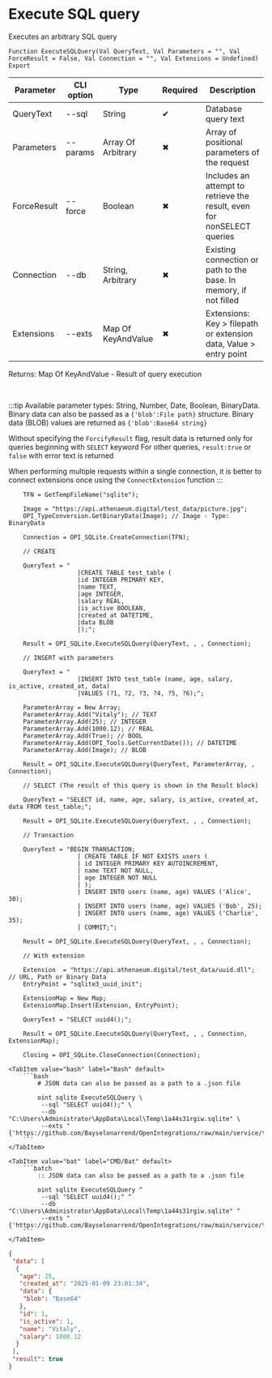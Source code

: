 ﻿---
sidebar_position: 4
---


# Execute SQL query
 Executes an arbitrary SQL query



`Function ExecuteSQLQuery(Val QueryText, Val Parameters = "", Val ForceResult = False, Val Connection = "", Val Extensions = Undefined) Export`

  | Parameter | CLI option | Type | Required | Description |
  |-|-|-|-|-|
  | QueryText | --sql | String | &#x2714; | Database query text |
  | Parameters | --params | Array Of Arbitrary | &#x2716; | Array of positional parameters of the request |
  | ForceResult | --force | Boolean | &#x2716; | Includes an attempt to retrieve the result, even for nonSELECT queries |
  | Connection | --db | String, Arbitrary | &#x2716; | Existing connection or path to the base. In memory, if not filled |
  | Extensions | --exts | Map Of KeyAndValue | &#x2716; | Extensions: Key > filepath or extension data, Value > entry point |

  
  Returns:  Map Of KeyAndValue - Result of query execution

<br/>

:::tip
Available parameter types: String, Number, Date, Boolean, BinaryData. Binary data can also be passed as a `{'blob':File path}` structure. Binary data (BLOB) values are returned as `{'blob':Base64 string}`

Without specifying the `ForcifyResult` flag, result data is returned only for queries beginning with `SELECT` keyword For other queries, `result:true` or `false` with error text is returned

When performing multiple requests within a single connection, it is better to connect extensions once using the `ConnectExtension` function
:::
<br/>



```bsl title="1C:Enterprise/OneScript code example"
    TFN = GetTempFileName("sqlite");

    Image = "https://api.athenaeum.digital/test_data/picture.jpg";
    OPI_TypeConversion.GetBinaryData(Image); // Image - Type: BinaryData

    Connection = OPI_SQLite.CreateConnection(TFN);

    // CREATE

    QueryText = "
                   |CREATE TABLE test_table (
                   |id INTEGER PRIMARY KEY,
                   |name TEXT,
                   |age INTEGER,
                   |salary REAL,
                   |is_active BOOLEAN,
                   |created_at DATETIME,
                   |data BLOB
                   |);";

    Result = OPI_SQLite.ExecuteSQLQuery(QueryText, , , Connection);

    // INSERT with parameters

    QueryText = "
                   |INSERT INTO test_table (name, age, salary, is_active, created_at, data)
                   |VALUES (?1, ?2, ?3, ?4, ?5, ?6);";

    ParameterArray = New Array;
    ParameterArray.Add("Vitaly"); // TEXT
    ParameterArray.Add(25); // INTEGER
    ParameterArray.Add(1000.12); // REAL
    ParameterArray.Add(True); // BOOL
    ParameterArray.Add(OPI_Tools.GetCurrentDate()); // DATETIME
    ParameterArray.Add(Image); // BLOB

    Result = OPI_SQLite.ExecuteSQLQuery(QueryText, ParameterArray, , Connection);

    // SELECT (The result of this query is shown in the Result block)

    QueryText = "SELECT id, name, age, salary, is_active, created_at, data FROM test_table;";

    Result = OPI_SQLite.ExecuteSQLQuery(QueryText, , , Connection);

    // Transaction

    QueryText = "BEGIN TRANSACTION;
                   | CREATE TABLE IF NOT EXISTS users (
                   | id INTEGER PRIMARY KEY AUTOINCREMENT,
                   | name TEXT NOT NULL,
                   | age INTEGER NOT NULL
                   | );
                   | INSERT INTO users (name, age) VALUES ('Alice', 30);
                   | INSERT INTO users (name, age) VALUES ('Bob', 25);
                   | INSERT INTO users (name, age) VALUES ('Charlie', 35);
                   | COMMIT;";

    Result = OPI_SQLite.ExecuteSQLQuery(QueryText, , , Connection);

    // With extension

    Extension  = "https://api.athenaeum.digital/test_data/uuid.dll"; // URL, Path or Binary Data
    EntryPoint = "sqlite3_uuid_init";

    ExtensionMap = New Map;
    ExtensionMap.Insert(Extension, EntryPoint);

    QueryText = "SELECT uuid4();";

    Result = OPI_SQLite.ExecuteSQLQuery(QueryText, , , Connection, ExtensionMap);

    Closing = OPI_SQLite.CloseConnection(Connection);
```
 

 <Tabs>
  
    <TabItem value="bash" label="Bash" default>
        ```bash
            # JSON data can also be passed as a path to a .json file
            
            oint sqlite ExecuteSQLQuery \
             --sql "SELECT uuid4();" \
             --db "C:\Users\Administrator\AppData\Local\Temp\1a44s31rgiw.sqlite" \
             --exts "{'https://github.com/Bayselonarrend/OpenIntegrations/raw/main/service/test_data/uuid.dll':'sqlite3_uuid_init'}"
        ```
    </TabItem>
  
    <TabItem value="bat" label="CMD/Bat" default>
        ```batch
            :: JSON data can also be passed as a path to a .json file
            
            oint sqlite ExecuteSQLQuery ^
             --sql "SELECT uuid4();" ^
             --db "C:\Users\Administrator\AppData\Local\Temp\1a44s31rgiw.sqlite" ^
             --exts "{'https://github.com/Bayselonarrend/OpenIntegrations/raw/main/service/test_data/uuid.dll':'sqlite3_uuid_init'}"
        ```
    </TabItem>
</Tabs>


```json title="Result"
{
 "data": [
  {
   "age": 25,
   "created_at": "2025-01-09 23:01:34",
   "data": {
    "blob": "Base64"
   },
   "id": 1,
   "is_active": 1,
   "name": "Vitaly",
   "salary": 1000.12
  }
 ],
 "result": true
}
```
